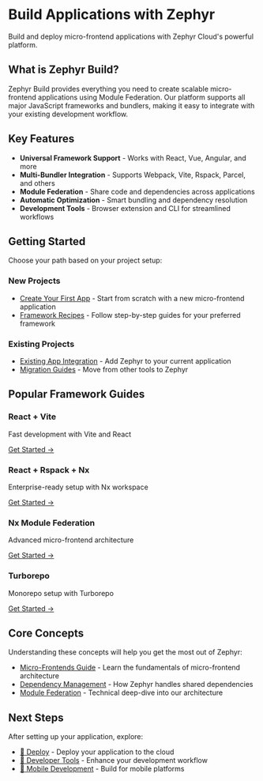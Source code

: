 # Build Applications with Zephyr

Build and deploy micro-frontend applications with Zephyr Cloud's powerful platform.

## What is Zephyr Build?

Zephyr Build provides everything you need to create scalable micro-frontend applications using Module Federation. Our platform supports all major JavaScript frameworks and bundlers, making it easy to integrate with your existing development workflow.

## Key Features

- **Universal Framework Support** - Works with React, Vue, Angular, and more
- **Multi-Bundler Integration** - Supports Webpack, Vite, Rspack, Parcel, and others
- **Module Federation** - Share code and dependencies across applications
- **Automatic Optimization** - Smart bundling and dependency resolution
- **Development Tools** - Browser extension and CLI for streamlined workflows

## Getting Started

Choose your path based on your project setup:

### New Projects
- [Create Your First App](/general/create-mf-app) - Start from scratch with a new micro-frontend application
- [Framework Recipes](/recipes) - Follow step-by-step guides for your preferred framework

### Existing Projects
- [Existing App Integration](/recipes/existing-app) - Add Zephyr to your current application
- [Migration Guides](/how-to/migrate-nx-webpack-to-rspack) - Move from other tools to Zephyr

## Popular Framework Guides

<div className="grid grid-cols-2 gap-4 mt-6">
  <div className="border rounded-lg p-4">
    <h3>React + Vite</h3>
    <p>Fast development with Vite and React</p>
    <a href="/recipes/react-vite" className="text-blue-600">Get Started →</a>
  </div>
  
  <div className="border rounded-lg p-4">
    <h3>React + Rspack + Nx</h3>
    <p>Enterprise-ready setup with Nx workspace</p>
    <a href="/recipes/react-rspack-nx" className="text-blue-600">Get Started →</a>
  </div>
  
  <div className="border rounded-lg p-4">
    <h3>Nx Module Federation</h3>
    <p>Advanced micro-frontend architecture</p>
    <a href="/recipes/nx-mf-app" className="text-blue-600">Get Started →</a>
  </div>
  
  <div className="border rounded-lg p-4">
    <h3>Turborepo</h3>
    <p>Monorepo setup with Turborepo</p>
    <a href="/recipes/turborepo-react" className="text-blue-600">Get Started →</a>
  </div>
</div>

## Core Concepts

Understanding these concepts will help you get the most out of Zephyr:

- [Micro-Frontends Guide](/how-to/mf-guide) - Learn the fundamentals of micro-frontend architecture
- [Dependency Management](/how-to/dependency-management) - How Zephyr handles shared dependencies
- [Module Federation](/general/architecture) - Technical deep-dive into our architecture

## Next Steps

After setting up your application, explore:
- [🚀 Deploy](/deploy) - Deploy your application to the cloud
- [🔧 Developer Tools](/tools) - Enhance your development workflow
- [📱 Mobile Development](/mobile) - Build for mobile platforms